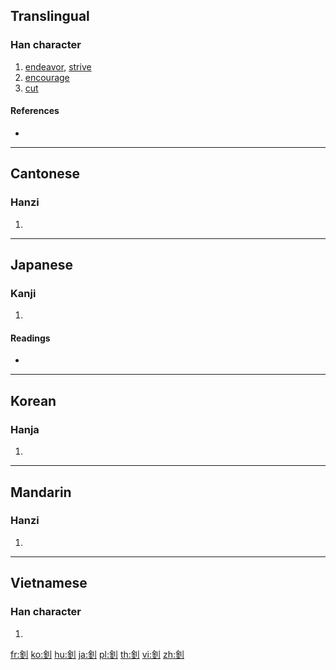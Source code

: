 {{character info/new}}
{{also|钊}}
==Translingual==

===Han character===
{{Han char|rn=167|rad=金|as=02|sn=10|four=87120|canj=CLN}}

# [[endeavor]], [[strive]]
# [[encourage]]
# [[cut]]

====References====
* {{Han ref|kx=1296.020|dkj=40158|dj=1799.050|hdz=64169.040|uh=91D7|ud=37335|bh=B078|bd=45176}}

----

==Cantonese==

===Hanzi===
{{yue-hanzi|jyut=|y=chiu1|sim=钊}}

# {{defn|lang=yue|sort=金02}}

----

==Japanese==

===Kanji===
{{ja-kanji|grade=|rs=金02}}

# {{defn|lang=ja|sort=金02}}

====Readings====
* {{ja-readings|on=[[しょう]] (shō), [[きょう]] (kyō), [[そう]] (sō)|kun=[[けずる]] (kezuru)|nanori=}}

----

==Korean==

===Hanja===
{{ko-hanja|hangeul=쇠|eumhun=|rv=soe|mr=soe|y=soy}}

# {{defn|lang=ko|sort=金02}}

----

==Mandarin==

===Hanzi===
{{cmn-hanzi|sim=钊|pin=[[zhāo]] ([[zhao1]])|wg=chao<sup>1</sup>}}

# {{defn|lang=cmn|sort=金02}}

----

==Vietnamese==

===Han character===
{{vi-hantu|[[chiêu]]|rs=金02}}

# {{defn|lang=vi|sort=金02}}

[[fr:釗]]
[[ko:釗]]
[[hu:釗]]
[[ja:釗]]
[[pl:釗]]
[[th:釗]]
[[vi:釗]]
[[zh:釗]]